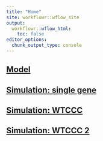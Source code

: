 ```yaml
---
title: "Home"
site: workflowr::wflow_site
output:
  workflowr::wflow_html:
    toc: false
editor_options:
  chunk_output_type: console
---
```


## [Model](model.html)

## [Simulation: single gene](simulation-singleG.html)

## [Simulation: WTCCC](simulation-WTCCC.html)

## [Simulation: WTCCC 2 ](simulation-WTCCC2.html)

